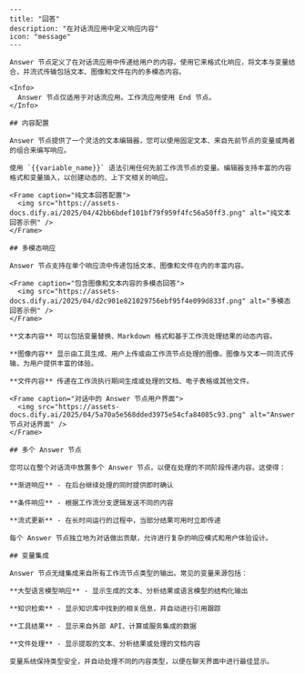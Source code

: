 ```mdx
---
title: "回答"
description: "在对话流应用中定义响应内容"
icon: "message"
---

Answer 节点定义了在对话流应用中传递给用户的内容。使用它来格式化响应，将文本与变量结合，并流式传输包括文本、图像和文件在内的多模态内容。

<Info>
  Answer 节点仅适用于对话流应用。工作流应用使用 End 节点。
</Info>

## 内容配置

Answer 节点提供了一个灵活的文本编辑器，您可以使用固定文本、来自先前节点的变量或两者的组合来编写响应。

使用 `{{variable_name}}` 语法引用任何先前工作流节点的变量。编辑器支持丰富的内容格式和变量插入，以创建动态的、上下文相关的响应。

<Frame caption="纯文本回答配置">
  <img src="https://assets-docs.dify.ai/2025/04/42bb6bdef101bf79f959f4fc56a50ff3.png" alt="纯文本回答示例" />
</Frame>

## 多模态响应

Answer 节点支持在单个响应流中传递包括文本、图像和文件在内的丰富内容。

<Frame caption="包含图像和文本内容的多模态回答">
  <img src="https://assets-docs.dify.ai/2025/04/d2c901e821029756ebf95f4e099d833f.png" alt="多模态回答示例" />
</Frame>

**文本内容** 可以包括变量替换、Markdown 格式和基于工作流处理结果的动态内容。

**图像内容** 显示由工具生成、用户上传或由工作流节点处理的图像。图像与文本一同流式传输，为用户提供丰富的体验。

**文件内容** 传递在工作流执行期间生成或处理的文档、电子表格或其他文件。

<Frame caption="对话中的 Answer 节点用户界面">
  <img src="https://assets-docs.dify.ai/2025/04/5a70a5e568dded3975e54cfa84085c93.png" alt="Answer 节点对话界面" />
</Frame>

## 多个 Answer 节点

您可以在整个对话流中放置多个 Answer 节点，以便在处理的不同阶段传递内容。这使得：

**渐进响应** - 在后台继续处理的同时提供即时确认

**条件响应** - 根据工作流分支逻辑发送不同的内容

**流式更新** - 在长时间运行的过程中，当部分结果可用时立即传递

每个 Answer 节点独立地为对话做出贡献，允许进行复杂的响应模式和用户体验设计。

## 变量集成

Answer 节点无缝集成来自所有工作流节点类型的输出。常见的变量来源包括：

**大型语言模型响应** - 显示生成的文本、分析结果或语言模型的结构化输出

**知识检索** - 显示知识库中找到的相关信息，并自动进行引用跟踪

**工具结果** - 显示来自外部 API、计算或服务集成的数据

**文件处理** - 显示提取的文本、分析结果或处理的文档内容

变量系统保持类型安全，并自动处理不同的内容类型，以便在聊天界面中进行最佳显示。
```